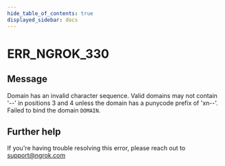 ```yaml
---
hide_table_of_contents: true
displayed_sidebar: docs
---
```



# ERR_NGROK_330

## Message

Domain has an invalid character sequence. Valid domains may not contain '--' in positions 3 and 4 unless the domain has a punycode prefix of 'xn--'. Failed to bind the domain `DOMAIN`.

<ErrorDetails error="err_ngrok_330" />

## Further help

If you're having trouble resolving this error, please reach out to [support@ngrok.com](mailto:support@ngrok.com?subject=Help%20with%20ERR_NGROK_330)

